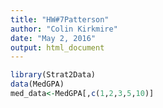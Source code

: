 ```yaml
---
title: "HW#7Patterson"
author: "Colin Kirkmire"
date: "May 2, 2016"
output: html_document
---
```


```r
library(Strat2Data)
data(MedGPA)
med_data<-MedGPA[,c(1,2,3,5,10)]

```

